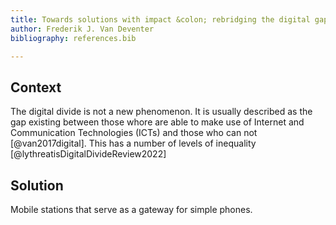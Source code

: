 ```yaml
---
title: Towards solutions with impact &colon; rebridging the digital gap in areas
author: Frederik J. Van Deventer
bibliography: references.bib

---
```


## Context

The digital divide is not a new phenomenon. It is usually described as the gap existing between those whore are able to make use of Internet and Communication Technologies (ICTs) and those who can not [@van2017digital]. This has a number of levels of inequality [@lythreatisDigitalDivideReview2022]

## Solution

Mobile stations that serve as a gateway for simple phones.
